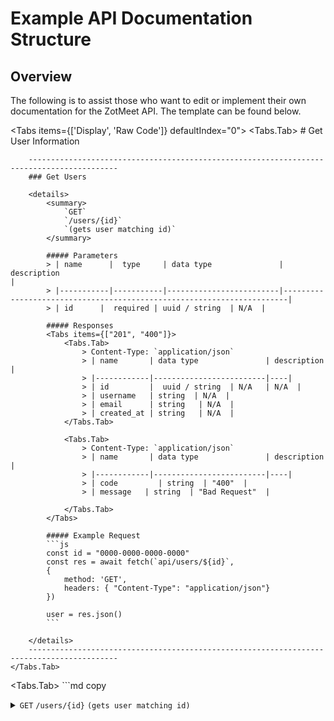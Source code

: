 
# Example API Documentation Structure

## Overview

The following is to assist those who want to edit or implement their own documentation for the ZotMeet API. The template can be found below.

<Tabs items={['Display', 'Raw Code']} defaultIndex="0">
    <Tabs.Tab>
        # Get User Information

        ------------------------------------------------------------------------------------------
        ### Get Users

        <details>
            <summary>
                `GET`
                `/users/{id}`
                `(gets user matching id)`
            </summary>

            ##### Parameters
            > | name      |  type     | data type               | description                                                           |
            > |-----------|-----------|-------------------------|-----------------------------------------------------------------------|
            > | id      |  required | uuid / string  | N/A  |

            ##### Responses
            <Tabs items={["201", "400"]}>
                <Tabs.Tab>
                    > Content-Type: `application/json`
                    > | name       | data type               | description                                                           |
                    > |------------|-------------------------|----|
                    > | id         |  uuid / string  | N/A   | N/A  |
                    > | username   | string  | N/A  |
                    > | email      | string   | N/A  |
                    > | created_at | string   | N/A  |
                </Tabs.Tab>

                <Tabs.Tab>
                    > Content-Type: `application/json`
                    > | name       | data type               | description                                                           |
                    > |------------|-------------------------|----|
                    > | code         | string  | "400"  |
                    > | message   | string  | "Bad Request"  |

                </Tabs.Tab>
            </Tabs>

            ##### Example Request
            ```js
            const id = "0000-0000-0000-0000"
            const res = await fetch(`api/users/${id}`,
            {
                method: 'GET',
                headers: { "Content-Type": "application/json"}
            })

            user = res.json()
            ```

        </details>
        ------------------------------------------------------------------------------------------
    </Tabs.Tab>

   <Tabs.Tab>
     ```md copy
       <details>
           <summary>
               `GET`
               `/users/{id}`
               `(gets user matching id)`
           </summary>

           ##### Parameters
           > | name      |  type     | data type               | description                                                           |
           > |-----------|-----------|-------------------------|-----------------------------------------------------------------------|
           > | id      |  required | uuid / string  | N/A  |

           ##### Responses
           <Tabs items={["201", "400"]}>
               <Tabs.Tab>
                   > Content-Type: `application/json`
                   > | name       | data type               | description                                                           |
                   > |------------|-------------------------|----|
                   > | id         |  uuid / string  | N/A   | N/A  |
                   > | username   | string  | N/A  |
                   > | email      | string   | N/A  |
                   > | created_at | string   | N/A  |
               </Tabs.Tab>

               <Tabs.Tab>
                   > Content-Type: `application/json`
                   > | name       | data type               | description                                                           |
                   > |------------|-------------------------|----|
                   > | code         | string  | "400"  |
                   > | message   | string  | "Bad Request"  |

               </Tabs.Tab>
           </Tabs>

           ##### Example Request
           ```js
           const id = "0000-0000-0000-0000"
           const res = await fetch(`api/users/${id}`,
           {
               method: 'GET',
               headers: { "Content-Type": "application/json"}
           })

           user = res.json()
          !```

       </details>
    ```

   </Tabs.Tab>

</Tabs>

#### Sources

- Inspired by: https://gist.github.com/azagniotov/a4b16faf0febd12efbc6c3d7370383a6
